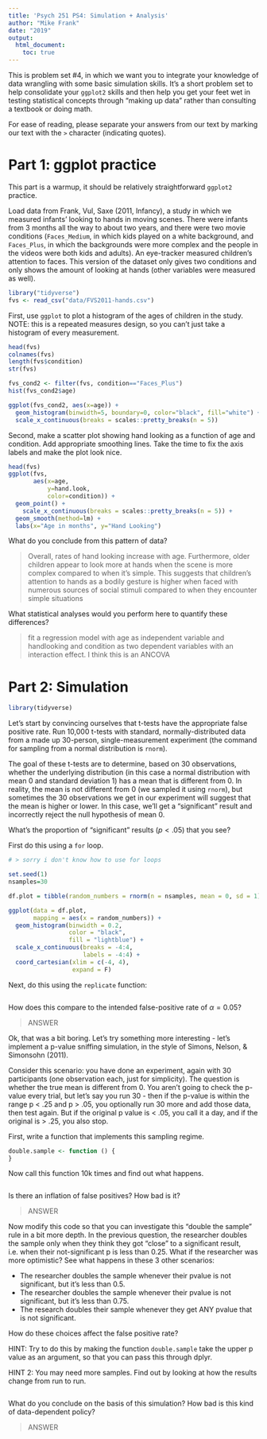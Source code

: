 ```yaml
---
title: 'Psych 251 PS4: Simulation + Analysis'
author: "Mike Frank"
date: "2019"
output: 
  html_document:
    toc: true
---
```


This is problem set #4, in which we want you to integrate your knowledge of data wrangling with some basic simulation skills. It's a short problem set to help consolidate your `ggplot2` skills and then help you get your feet wet in testing statistical concepts through "making up data" rather than consulting a textbook or doing math. 

For ease of reading, please separate your answers from our text by marking our text with the `>` character (indicating quotes). 

# Part 1: ggplot practice

This part is a warmup, it should be relatively straightforward `ggplot2` practice.

Load data from Frank, Vul, Saxe (2011, Infancy), a study in which we measured infants' looking to hands in moving scenes. There were infants from 3 months all the way to about two years, and there were two movie conditions (`Faces_Medium`, in which kids played on a white background, and `Faces_Plus`, in which the backgrounds were more complex and the people in the videos were both kids and adults). An eye-tracker measured children's attention to faces. This version of the dataset only gives two conditions and only shows the amount of looking at hands (other variables were measured as well). 

```r
library("tidyverse")
fvs <- read_csv("data/FVS2011-hands.csv")
```

First, use `ggplot` to plot a histogram of the ages of children in the study. NOTE: this is a repeated measures design, so you can't just take a histogram of every measurement. 

```r
head(fvs)
colnames(fvs)
length(fvs$condition)
str(fvs)

fvs_cond2 <- filter(fvs, condition=="Faces_Plus") 
hist(fvs_cond2$age)

ggplot(fvs_cond2, aes(x=age)) + 
  geom_histogram(binwidth=5, boundary=0, color="black", fill="white") +
  scale_x_continuous(breaks = scales::pretty_breaks(n = 5))


```

Second, make a scatter plot showing hand looking as a function of age and condition. Add appropriate smoothing lines. Take the time to fix the axis labels and make the plot look nice.

```r
head(fvs)
ggplot(fvs,
       aes(x=age, 
           y=hand.look, 
           color=condition)) +
  geom_point() +
    scale_x_continuous(breaks = scales::pretty_breaks(n = 5)) +
  geom_smooth(method=lm) +
  labs(x="Age in months", y="Hand Looking")

```

What do you conclude from this pattern of data?

> Overall, rates of hand looking increase with age. Furthermore, older children appear to look more at hands when the scene is more complex compared to when it's simple. This suggests that children's attention to hands as a bodily gesture is higher when faced with numerous sources of social stimuli compared to when they encounter simple situations

What statistical analyses would you perform here to quantify these differences?

> fit a regression model with age as independent variable and handlooking and condition as two dependent variables with an interaction effect. I think this is an ANCOVA


# Part 2: Simulation

```r
library(tidyverse)
```

Let's start by convincing ourselves that t-tests have the appropriate false positive rate. Run 10,000 t-tests with standard, normally-distributed data from a made up 30-person, single-measurement experiment (the command for sampling from a normal distribution is `rnorm`).

The goal of these t-tests are to determine, based on 30 observations, whether the underlying distribution (in this case a normal distribution with mean 0 and standard deviation 1) has a mean that is different from 0. In reality, the mean is not different from 0 (we sampled it using `rnorm`), but sometimes the 30 observations we get in our experiment will suggest that the mean is higher or lower. In this case, we'll get a "significant" result and incorrectly reject the null hypothesis of mean 0.

What's the proportion of "significant" results ($p < .05$) that you see?

First do this using a `for` loop.

```r

# > sorry i don't know how to use for loops

set.seed(1)
nsamples=30

df.plot = tibble(random_numbers = rnorm(n = nsamples, mean = 0, sd = 1)) 

ggplot(data = df.plot,
       mapping = aes(x = random_numbers)) +
  geom_histogram(binwidth = 0.2,
                 color = "black",
                 fill = "lightblue") +
  scale_x_continuous(breaks = -4:4,
                     labels = -4:4) +
  coord_cartesian(xlim = c(-4, 4),
                  expand = F)


```

Next, do this using the `replicate` function:

```r

```

How does this compare to the intended false-positive rate of $\alpha=0.05$?

> ANSWER

Ok, that was a bit boring. Let's try something more interesting - let's implement a p-value sniffing simulation, in the style of Simons, Nelson, & Simonsohn (2011).

Consider this scenario: you have done an experiment, again with 30 participants (one observation each, just for simplicity). The question is whether the true mean is different from 0. You aren't going to check the p-value every trial, but let's say you run 30 - then if the p-value is within the range p < .25 and p > .05, you optionally run 30 more and add those data, then test again. But if the original p value is < .05, you call it a day, and if the original is > .25, you also stop.  

First, write a function that implements this sampling regime.

```r
double.sample <- function () {
}
```

Now call this function 10k times and find out what happens. 

```r


```

Is there an inflation of false positives? How bad is it?

> ANSWER

Now modify this code so that you can investigate this "double the sample" rule in a bit more depth. In the previous question, the researcher doubles the sample only when they think they got "close" to a significant result, i.e. when their not-significant p is less than 0.25. What if the researcher was more optimistic? See what happens in these 3 other scenarios:

* The researcher doubles the sample whenever their pvalue is not significant, but it's less than 0.5.
* The researcher doubles the sample whenever their pvalue is not significant, but it's less than 0.75.
* The research doubles their sample whenever they get ANY pvalue that is not significant.

How do these choices affect the false positive rate?

HINT: Try to do this by making the function `double.sample` take the upper p value as an argument, so that you can pass this through dplyr.

HINT 2: You may need more samples. Find out by looking at how the results change from run to run.

```r
```

What do you conclude on the basis of this simulation? How bad is this kind of data-dependent policy?

> ANSWER
